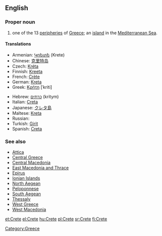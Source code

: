 {{see|crête}}

==English==

===Proper noun===
{{wikipedia}}
{{en-proper noun}}

# one of the 13 [[peripheries]] of [[Greece]]; an [[island]] in the [[Mediterranean Sea]].

====Translations====
{{top}}
* Armenian: [[Կրետե]] (Krete)
*Chinese: [[克里特岛]]
* Czech: [[Kréta]] {{f}}
*Finnish: [[Kreeta]]
*French: [[Crète]] {{f}}
*German: [[Kreta]] {{n}}
*Greek: [[Κρήτη]] [ˈkriti] {{f}}
{{mid}}
*Hebrew: [[כרתים]] (kritym)
*Italian: [[Creta]] {{f}}
*Japanese: [[クレタ島]]
*Maltese: [[Kreta]]
* Russian: {{t+|ru|Крит|m|tr=Krit|sc=Cyrl}}
*Turkish: [[Girit]]
*Spanish: [[Creta]]
{{bottom}}

===See also===
*[[Attica]]
*[[Central Greece]]
*[[Central Macedonia]]
*[[East Macedonia and Thrace]]
*[[Epirus]]
*[[Ionian Islands]]
*[[North Aegean]]
*[[Peloponnese]]
*[[South Aegean]]
*[[Thessaly]]
*[[West Greece]]
*[[West Macedonia]]

[[Category:Greece]]

[[et:Crete]]
[[el:Crete]]
[[hu:Crete]]
[[pl:Crete]]
[[sr:Crete]]
[[fi:Crete]]